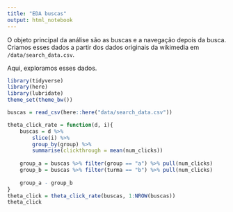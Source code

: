```yaml
---
title: "EDA buscas"
output: html_notebook
---
```


O objeto principal da análise são as buscas e a navegação depois da busca. Criamos esses dados a partir dos dados originais da wikimedia em `/data/search_data.csv`. 

Aqui, exploramos esses dados. 

```r
library(tidyverse)
library(here)
library(lubridate)
theme_set(theme_bw())
```

```r
buscas = read_csv(here::here("data/search_data.csv"))
```

```r
theta_click_rate = function(d, i){
    buscas = d %>% 
        slice(i) %>% 
        group_by(group) %>% 
        summarise(clickthrough = mean(num_clicks)) 
    
    group_a = buscas %>% filter(group == "a") %>% pull(num_clicks)
    group_b = buscas %>% filter(turma == "b") %>% pull(num_clicks)
    
    group_a - group_b
}
theta_click = theta_click_rate(buscas, 1:NROW(buscas))
theta_click
```


